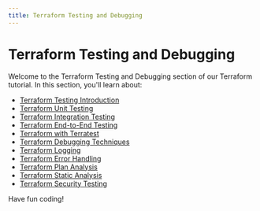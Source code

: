 ```yaml
---
title: Terraform Testing and Debugging
---
```


# Terraform Testing and Debugging

Welcome to the Terraform Testing and Debugging section of our Terraform tutorial. In this section, you'll learn about:

- [Terraform Testing Introduction](./0-terraform-testing-introduction.mdx)
- [Terraform Unit Testing](./1-terraform-unit-testing.mdx)
- [Terraform Integration Testing](./2-terraform-integration-testing.mdx)
- [Terraform End-to-End Testing](./3-terraform-end-to-end-testing.mdx)
- [Terraform with Terratest](./4-terraform-with-terratest.mdx)
- [Terraform Debugging Techniques](./5-terraform-debugging-techniques.mdx)
- [Terraform Logging](./6-terraform-logging.mdx)
- [Terraform Error Handling](./7-terraform-error-handling.mdx)
- [Terraform Plan Analysis](./8-terraform-plan-analysis.mdx)
- [Terraform Static Analysis](./9-terraform-static-analysis.mdx)
- [Terraform Security Testing](./10-terraform-security-testing.mdx)

Have fun coding!
